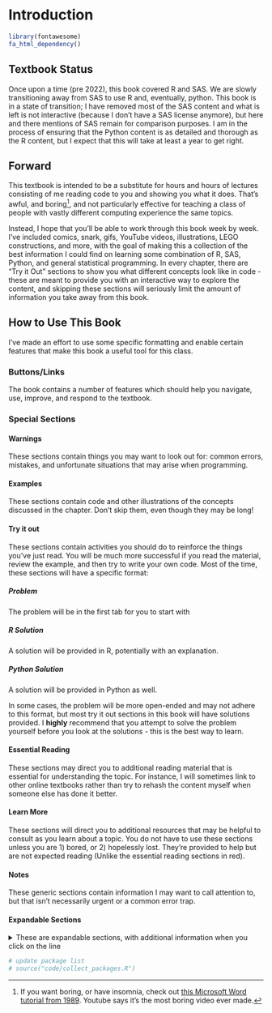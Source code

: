 # Introduction {-}

```r
library(fontawesome)
fa_html_dependency()
```

## Textbook Status {-}

Once upon a time (pre 2022), this book covered R and SAS. We are slowly transitioning away from SAS to use R and, eventually, python. This book is in a state of transition; I have removed most of the SAS content and what is left is not interactive (because I don't have a SAS license anymore), but here and there mentions of SAS remain for comparison purposes. I am in the process of ensuring that the Python content is as detailed and thorough as the R content, but I expect that this will take at least a year to get right.

## Forward {-}

This textbook is intended to be a substitute for hours and hours of lectures consisting of me reading code to you and showing you what it does. That's awful, and boring^[If you want boring, or have insomnia, check out [this Microsoft Word tutorial from 1989](https://www.youtube.com/watch?v=Jk71bPz5VLo). Youtube says it's the most boring video ever made.], and not particularly effective for teaching a class of people with vastly different computing experience the same topics. 

Instead, I hope  that you'll be able to work through this book week by week. I've included comics, snark, gifs, YouTube videos, illustrations, LEGO constructions, and more, with the goal of making this a collection of the best information I could find on learning some combination of R, SAS, Python, and general statistical programming. In every chapter, there are "Try it Out" sections to show you what different concepts look like in code - these are meant to provide you with an interactive way to explore the content, and skipping these sections will seriously limit the amount of information you take away from this book.


## How to Use This Book {-}

I've made an effort to use some specific formatting and enable certain features that make this book a useful tool for this class.

### Buttons/Links {-}

The book contains a number of features which should help you navigate, use, improve, and respond to the textbook.



<!-- - <i class="fa fa-align-justify"></i> Open/close the sidebar TOC -->
<!-- - <i class="fa fa-search"></i> Search the text -->
<!-- - <i class="fa fa-font"></i> Set font size and white/sepia/dark mode -->
<!-- - <i class="fa fa-github"></i><b>Edit this page</b> Suggest edits if you find a typo. This will help you automatically submit a pull request in Github, and I can review and approve it easily. -->
<!-- - <i class="fa fa-download"></i> Download the entire (very long) Rmarkdown source code for the textbook -->
<!-- - <i class="fa fa-info"></i> See keyboard shortcuts to navigate the book -->
<!-- - <i class="fab fa-twitter"></i> Reference the book in a tweet, if you really want to. Tag me if you do (\@srvanderplas) -->
<!-- - <i class="fab fa-github"></i> Find the book repository on GitHub quickly if you want to see code/data/etc. linked in the book -->


### Special Sections {-}

:::{.callout-important}
#### Warnings {-}
These sections contain things you may want to look out for: common errors, mistakes, and unfortunate situations that may arise when programming. 
:::


:::{.callout-caution}
#### Examples {-}

These sections contain code and other illustrations of the concepts discussed in the chapter. Don't skip them, even though they may be long!

:::

:::{.callout-tip}
#### Try it out {-}
These sections contain activities you should do to reinforce the things you've just read. You will be much more successful if you read the material, review the example, and then try to write your own code. Most of the time, these sections will have a specific format:

::: panel-tabset

##### Problem {-}

The problem will be in the first tab for you to start with

##### R Solution {-}

A solution will be provided in R, potentially with an explanation.

##### Python Solution {-}

A solution will be provided in Python as well.
:::

In some cases, the problem will be more open-ended and may not adhere to this format, but most try it out sections in this book will have solutions provided. I **highly** recommend that you attempt to solve the problem yourself before you look at the solutions - this is the best way to learn.
:::

:::{.callout-important}
#### Essential Reading {-}
These sections may direct you to additional reading material that is essential for understanding the topic. For instance, I will sometimes link to other online textbooks rather than try to rehash the content myself when someone else has done it better.
:::


:::{.callout-note}
#### Learn More {-}

These sections will direct you to additional resources that may be helpful to consult as you learn about a topic. You do not have to use these sections unless you are 1) bored, or 2) hopelessly lost. They're provided to help but are not expected reading (Unlike the essential reading sections in red). 
:::

:::{.callout-note}
#### Notes {-}

These generic sections contain information I may want to call attention to, but that isn't necessarily urgent or a common error trap.
:::

#### Expandable Sections {-}

<details><summary>These are expandable sections, with additional information when you click on the line</summary>

This additional information may be information that is helpful but not essential, or it may be that an example just takes a LOT of space and I want to make sure you can skim the book without having to scroll through a ton of output.
</details>

```r
# update package list
# source("code/collect_packages.R")
```
